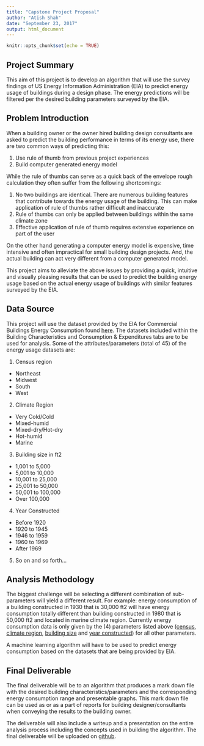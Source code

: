 ---
title: "Capstone Project Proposal"
author: "Atish Shah"
date: "September 23, 2017"
output: html_document
---

```{r setup, include=FALSE}
knitr::opts_chunk$set(echo = TRUE)
```


## Project Summary
This aim of this project is to develop an algorithm that will use the survey findings of US Energy Information Administration (EIA) to predict energy usage of buildings during a design phase. The energy predictions will be filtered per the desired building parameters surveyed by the EIA.


## Problem Introduction
When a building owner or the owner hired building design consultants are asked to predict the building performance in terms of its energy use, there are two common ways of predicting this:

1. Use rule of thumb from previous project experiences
2. Build computer generated energy model

While the rule of thumbs can serve as a quick back of the envelope rough calculation they often suffer from the following shortcomings:

1. No two buildings are identical. There are numerous building features that contribute towards the energy usage of the building. This can make application of rule of thumbs rather difficult and inaccurate
2. Rule of thumbs can only be applied between buildings within the same climate zone
3. Effective application of rule of thumb requires extensive experience on part of the user

On the other hand generating a computer energy model is expensive, time intensive and often impractical for small building design projects. And, the actual building can act very different from a computer generated model.

This project aims to alleviate the above issues by providing a quick, intuitive and visually pleasing results that can be used to predict the building energy usage based on the actual energy usage of buildings with similar features surveyed by the EIA.


## Data Source
This project will use the dataset provided by the EIA for Commercial Buildings Energy Consumption found [here](https://www.eia.gov/consumption/commercial/data/2012/). The datasets included within the Building Characteristics and Consumption & Expenditures tabs are to be used for analysis. Some of the attributes/parameters (total of 45) of the energy usage datasets are:

1. Census region
  + Northeast
  + Midwest
  + South
  + West
2. Climate Region
  + Very Cold/Cold
  + Mixed-humid
  + Mixed-dry/Hot-dry
  + Hot-humid
  + Marine
3. Building size in ft2
  + 1,001 to 5,000 
  + 5,001 to 10,000 
  + 10,001 to 25,000
  + 25,001 to 50,000
  + 50,001 to 100,000 
  + Over 100,000
4. Year Constructed
  + Before 1920
  + 1920 to 1945
  + 1946 to 1959
  + 1960 to 1969
  + After 1969
5. So on and so forth...

## Analysis Methodology
The biggest challenge will be selecting a different combination of sub-parameters will yield a different result. For example: energy consumption of a building constructed in 1930 that is 30,000 ft2 will have energy consumption totally different than building constructed in 1980 that is 50,000 ft2 and located in marine climate region. Currently energy consumption data is only given by the (4) parameters listed above ([census](https://www.eia.gov/consumption/commercial/data/2012/c&e/pdf/c15.pdf), [climate region](https://www.eia.gov/consumption/commercial/data/2012/c&e/pdf/c20.pdf), [building size](https://www.eia.gov/consumption/commercial/data/2012/c&e/pdf/c21.pdf) and [year constructed](https://www.eia.gov/consumption/commercial/data/2012/c&e/cfm/c22.php)) for all other parameters.

A machine learning algorithm will have to be used to predict energy consumption based on the datasets that are being provided by EIA.


## Final Deliverable
The final deliverable will be to an algorithm that produces a mark down file with the desired building characteristics/parameters and the corresponding energy consumption range and presentable graphs. This mark down file can be used as or as a part of reports for building designer/consultants when conveying the results to the building owner.

The deliverable will also include a writeup and a presentation on the entire analysis process including the concepts used in building the algorithm. The final deliverable will be uploaded on [github](https://github.com/atishshah88/Capstone-Project-3).

